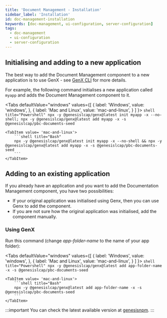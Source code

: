 ```yaml
---
title: 'Document Management - Installation'
sidebar_label: 'Installation'
id: doc-management-installation
keywords: [doc-management, ui-configuration, server-configuration]
tags:
  - doc-management
  - ui-configuration
  - server-configuration
---
```



## Initialising and adding to a new application

The best way to add the Document Management component to a new application is to use GenX - see [GenX CLI](/docs/06_operations/03_commands/04_Genx_CLI.mdx) for more details.

For example, the following command initialises a new application called `myapp` and adds the Document Management component to it.

<Tabs
    defaultValue="windows"
    values={[
        { label: 'Windows', value: 'windows', },
        { label: 'Mac and Linux', value: 'mac-and-linux', }
    ]
    }>
    <TabItem value="windows">
        ```shell title="Powershell"
        npx -y @genesislcap/genx@latest init myapp -x --no-shell; npx -y @genesislcap/genx@latest add myapp -x -s @genesislcap/pbc-documents-seed
        ```
    </TabItem>

    <TabItem value= 'mac-and-linux'>
        ```shell title="Bash"
        npx -y @genesislcap/genx@latest init myapp -x --no-shell && npx -y @genesislcap/genx@latest add myapp -x -s @genesislcap/pbc-documents-seed
        ```
    </TabItem>
</Tabs>

## Adding to an existing application

If you already have an application and you want to add the Documentation Management component, you have two possibilities:

- If your original application was initialised using Genx, then you can use Genx to add the component.
- If you are not sure how the original application was initialised, add the component manually.

### Using GenX

Run this command (change _app-folder-name_ to the name of your app folder):

<Tabs
    defaultValue="windows"
    values={[
        { label: 'Windows', value: 'windows', },
        { label: 'Mac and Linux', value: 'mac-and-linux', }
    ]
    }>
    <TabItem value="windows">
        ```shell title="Powershell"
        npx -y @genesislcap/genx@latest add app-folder-name -x -s @genesislcap/pbc-documents-seed
        ```
    </TabItem>

    <TabItem value= 'mac-and-linux'>
        ```shell title="Bash"
        npx -y @genesislcap/genx@latest add app-folder-name -x -s @genesislcap/pbc-documents-seed
        ```
    </TabItem>
</Tabs>

:::important
You can check the latest available version at [genesisnpm](https://www.npmjs.com/~genesisnpm).
:::

